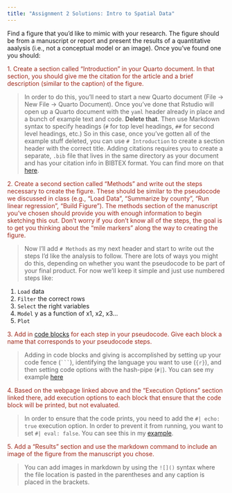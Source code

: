 ```yaml
---
title: "Assignment 2 Solutions: Intro to Spatial Data"
---
```


Find a figure that you'd like to mimic with your research. The figure should be from a manuscript or report and present the results of a quantitative aaalysis (i.e., not a conceptual model or an image). Once you've found one you should:

<span style="color:#9F281A;">1. Create a section called "Introduction" in your Quarto document. In that section, you should give me the citation for the article and a brief description (similar to the caption) of the figure.</span>

>In order to do this, you'll need to start a new Quarto document (File -> New File -> Quarto Document). Once you've done that Rstudio will open up a Quarto document with the `yaml` header already in place and a bunch of example text and code. **Delete that**. Then use Markdown syntax to specify headings (`#` for top level headings, `##` for second level headings, etc.) So in this case, once you've gotten all of the example stuff deleted, you can use `# Introduction` to create a section header with the correct title. Adding citations requires you to create a separate, `.bib` file that lives in the same directory as your document and has your citation info in BIBTEX format. You can find more on that [here](https://quarto.org/docs/authoring/footnotes-and-citations.html).

<span style="color:#9F281A;">2. Create a second section called "Methods" and write out the steps necessary to create the figure. These should be similar to the pseudocode we discussed in class (e.g., "Load Data", "Summarize by county", "Run linear regression", "Build Figure"). The methods section of the manuscript you've chosen should provide you with enough information to begin sketching this out. Don't worry if you don't know all of the steps, the goal is to get you thinking about the "mile markers" along the way to creating the figure.</span>

>Now I'll add `# Methods` as my next header and start to write out the steps I'd like the analysis to follow. There are lots of ways you might do this, depending on whether you want the pseudocode to be part of your final product. For now we'll keep it simple and just use numbered steps like:

1. `Load` data
2. `Filter` the correct rows
3. `Select` the right variables
4. `Model` y as a function of x1, x2, x3...
5. `Plot`


<span style="color:#9F281A;">3. Add in [code blocks](https://quarto.org/docs/computations/r.html) for each step in your pseudocode. Give each block a name that corresponds to your pseudocode steps.</span>

>Adding in code blocks and giving is accomplished by setting up your code fence (` ``` `), identifying the language you want to use (` {r} `), and then setting code options with the hash-pipe (` #| `). You can see my example [here](02-example.qmd)


<span style="color:#9F281A;">4. Based on the webpage linked above and the "Execution Options" section linked there, add execution options to each block that ensure that the code block will be printed, but not evaluated.</span>

>In order to ensure that the code prints, you need to add the `#| echo: true` execution option. In order to prevent it from running, you want to set `#| eval: false`. You can see this in my [example](02-example.qmd).

<span style="color:#9F281A;">5. Add a "Results" section and use the markdown command to include an image of the figure from the manuscript you chose. </span>

> You can add images in markdown by using the `![]()` syntax where the file location is pasted in the parentheses and any caption is placed in the brackets.
